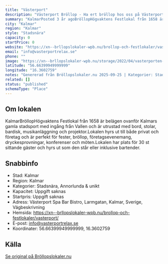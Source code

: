 ```yaml
---
title: "Västerport"
description: "Västerport Bröllop - Ha ert bröllop hos oss på Västerport. Se vår fina Bröllopslokal. Skicka gärna en förfrågan så hjälper vi Er!"
summary: "KalmarPosted 3 år agoBröllopHögvaktens Festlokal från 1658 är belägen ovanför Kalmars gamla stadsport med ingång från Vallen och är utrustad med bord, stolar, bardisk, musikanläggning och…"
city: "Kalmar"
region: "Kalmar"
style: "Stadsnära"
capacity: 0
startPrice: 0
website: "https://xn--brllopslokaler-wpb.nu/brollop-och-festlokaler/vasterport/"
email: "info@vasterportrelax.se"
phone: ""
image: "https://xn--brllopslokaler-wpb.nu/storage/2022/04/vasterporten-brollopslokal-kalmar-visningsbild.webp"
latitude: "56.66399949999999"
longitude: "16.3602759"
notes: "Genererad från Bröllopslokaler.nu 2025-09-25 | Kategorier: Stadsnära, Annorlunda & unikt"
related: []
status: "published"
schemaType: "Place"
---
```


## Om lokalen

KalmarBröllopHögvaktens Festlokal från 1658 är belägen ovanför Kalmars gamla stadsport med ingång från Vallen och är utrustad med bord, stolar, bardisk, musikanläggning och projektor.Lokalen hyrs ut till både privat och företag och är perfekt för fester, bröllop, företagsevenemang, dryckesprovningar, konferenser och möten.Lokalen har plats för 30 st sittande gäster och hyrs ut som den står eller inklusive bartender.

## Snabbinfo

- Stad: Kalmar
- Region: Kalmar
- Kategorier: Stadsnära, Annorlunda & unikt
- Kapacitet: Uppgift saknas
- Startpris: Uppgift saknas
- Adress: Västerport Spa Bar Bistro, Larmgatan, Kalmar, Sverige, Vägbeskrivning
- Hemsida: https://xn--brllopslokaler-wpb.nu/brollop-och-festlokaler/vasterport/
- E-post: info@vasterportrelax.se
- Koordinater: 56.66399949999999, 16.3602759

## Källa

[Se original på Bröllopslokaler.nu](https://xn--brllopslokaler-wpb.nu/brollop-och-festlokaler/vasterport/)
